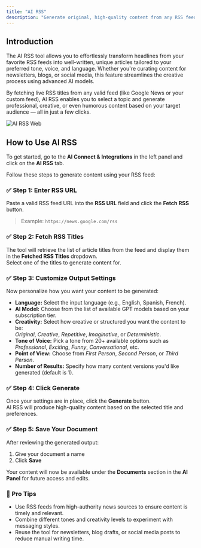 ```yaml
---
title: "AI RSS"
description: "Generate original, high-quality content from any RSS feed. Simply select a title from your RSS URL, customize your style, and let AI do the rest."
---
```


## Introduction

The AI RSS tool allows you to effortlessly transform headlines from your favorite RSS feeds into well-written, unique articles tailored to your preferred tone, voice, and language. Whether you're curating content for newsletters, blogs, or social media, this feature streamlines the creative process using advanced AI models.

By fetching live RSS titles from any valid feed (like Google News or your custom feed), AI RSS enables you to select a topic and generate professional, creative, or even humorous content based on your target audience — all in just a few clicks.

![AI RSS Web](/images/AI-RSS.webp)

## How to Use AI RSS

To get started, go to the **AI Connect & Integrations** in the left panel and click on the **AI RSS** tab.

Follow these steps to generate content using your RSS feed:

### ✅ Step 1: Enter RSS URL

Paste a valid RSS feed URL into the **RSS URL** field and click the **Fetch RSS** button.

> Example: `https://news.google.com/rss`

### ✅ Step 2: Fetch RSS Titles

The tool will retrieve the list of article titles from the feed and display them in the **Fetched RSS Titles** dropdown.\
Select one of the titles to generate content for.

### ✅ Step 3: Customize Output Settings

Now personalize how you want your content to be generated:

- **Language:** Select the input language (e.g., English, Spanish, French).
- **AI Model:** Choose from the list of available GPT models based on your subscription tier.
- **Creativity:** Select how creative or structured you want the content to be:\
  _Original_, _Creative_, _Repetitive_, _Imaginative_, or _Deterministic_.
- **Tone of Voice:** Pick a tone from 20\+ available options such as _Professional_, _Exciting_, _Funny_, _Conversational_, etc.
- **Point of View:** Choose from _First Person_, _Second Person_, or _Third Person_.
- **Number of Results:** Specify how many content versions you'd like generated (default is 1).

### ✅ Step 4: Click Generate

Once your settings are in place, click the **Generate** button.\
AI RSS will produce high-quality content based on the selected title and preferences.

### ✅ Step 5: Save Your Document

After reviewing the generated output:

1. Give your document a name
2. Click **Save**

Your content will now be available under the **Documents** section in the **AI Panel** for future access and edits.

### 🧠 Pro Tips

- Use RSS feeds from high-authority news sources to ensure content is timely and relevant.
- Combine different tones and creativity levels to experiment with messaging styles.
- Reuse the tool for newsletters, blog drafts, or social media posts to reduce manual writing time.